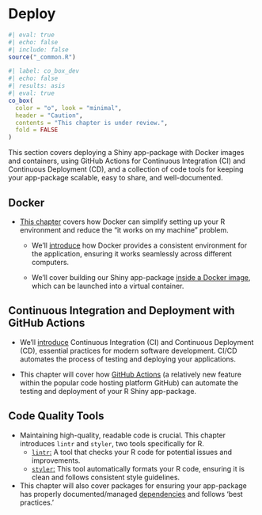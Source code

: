 # Deploy {#sec-deploy .unnumbered}

```r
#| eval: true 
#| echo: false 
#| include: false
source("_common.R")
```

```r
#| label: co_box_dev
#| echo: false
#| results: asis
#| eval: true
co_box(
  color = "o", look = "minimal",
  header = "Caution",
  contents = "This chapter is under review.",
  fold = FALSE
)
```

This section covers deploying a Shiny app-package with Docker images and containers, using GitHub Actions for Continuous Integration (CI) and Continuous Deployment (CD), and a collection of code tools for keeping your app-package scalable, easy to share, and well-documented.

## Docker

-   [This chapter](@sec-docker) covers how Docker can simplify setting up your R environment and reduce the "it works on my machine" problem.
  
    -   We'll [introduce](@sec-what-is-docker) how Docker provides a consistent environment for the application, ensuring it works seamlessly across different computers.

    -   We'll cover building our Shiny app-package [inside a Docker image](@sec-dockerfile), which can be launched into a virtual container. 




  
## Continuous Integration and Deployment with GitHub Actions

-   We'll [introduce](@sec-cicd) Continuous Integration (CI) and Continuous Deployment (CD), essential practices for modern software development. CI/CD automates the process of testing and deploying your applications.

-   This chapter will cover how [GitHub Actions](@sec-gha) (a relatively new feature within the popular code hosting platform GitHub) can automate the testing and deployment of your R Shiny app-package.

## Code Quality Tools

-   Maintaining high-quality, readable code is crucial. This chapter introduces `lintr` and `styler`, two tools specifically for R.
    -   [`lintr`:](@sec-lintr) A tool that checks your R code for potential issues and improvements.
    -   [`styler`:](@sec-styler) This tool automatically formats your R code, ensuring it is clean and follows consistent style guidelines.

-   This chapter will also cover packages for ensuring your app-package has properly documented/managed [dependencies](@sec-code-tools-dependencies) and follows 'best practices.'